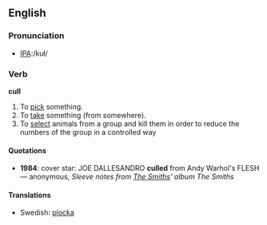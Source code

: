 ==English==

===Pronunciation===

*[[Pronunciation guide|IPA]]:/kuɫ/

===Verb===

'''cull'''

#To [[pick]] something.
#To [[take]] something (from somewhere).
#To [[select]] animals from a group and kill them in order to reduce the numbers of the group in a controlled way

====Quotations====

*'''1984''': cover star: JOE DALLESANDRO '''culled''' from Andy Warhol's FLESH &mdash; anonymous, ''Sleeve notes from [[w:The Smiths|The Smiths]]' album The Smiths''

====Translations====

*Swedish: [[plocka]]
